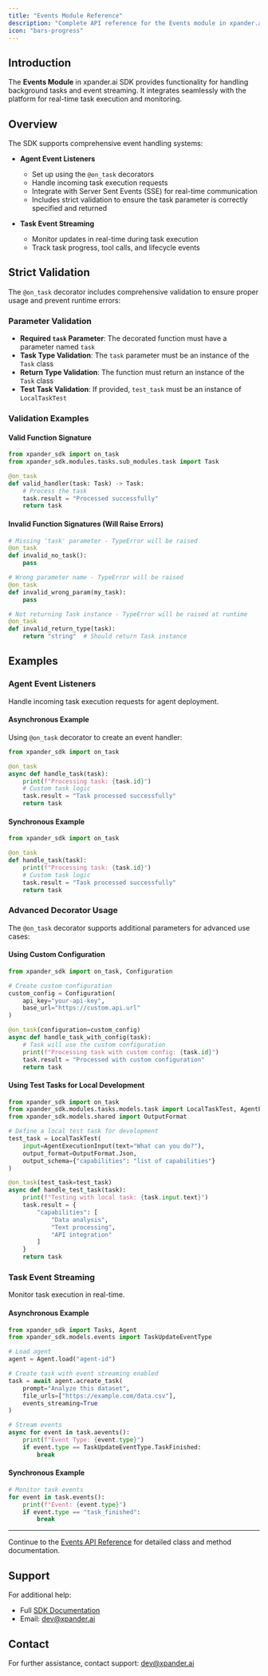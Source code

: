 ```yaml
---
title: "Events Module Reference"
description: "Complete API reference for the Events module in xpander.ai SDK, including setup, use, and examples"
icon: "bars-progress"
---
```


## Introduction

The **Events Module** in xpander.ai SDK provides functionality for handling background tasks and event streaming. It integrates seamlessly with the platform for real-time task execution and monitoring.

## Overview

The SDK supports comprehensive event handling systems:

- **Agent Event Listeners**
  - Set up using the `@on_task` decorators
  - Handle incoming task execution requests
  - Integrate with Server Sent Events (SSE) for real-time communication
  - Includes strict validation to ensure the task parameter is correctly specified and returned

- **Task Event Streaming**
  - Monitor updates in real-time during task execution
  - Track task progress, tool calls, and lifecycle events

## Strict Validation

The `@on_task` decorator includes comprehensive validation to ensure proper usage and prevent runtime errors:

### Parameter Validation

- **Required `task` Parameter**: The decorated function must have a parameter named `task`
- **Task Type Validation**: The `task` parameter must be an instance of the `Task` class
- **Return Type Validation**: The function must return an instance of the `Task` class
- **Test Task Validation**: If provided, `test_task` must be an instance of `LocalTaskTest`

### Validation Examples

#### Valid Function Signature

```python
from xpander_sdk import on_task
from xpander_sdk.modules.tasks.sub_modules.task import Task

@on_task
def valid_handler(task: Task) -> Task:
    # Process the task
    task.result = "Processed successfully"
    return task
```

#### Invalid Function Signatures (Will Raise Errors)

```python
# Missing 'task' parameter - TypeError will be raised
@on_task
def invalid_no_task():
    pass

# Wrong parameter name - TypeError will be raised
@on_task
def invalid_wrong_param(my_task):
    pass

# Not returning Task instance - TypeError will be raised at runtime
@on_task
def invalid_return_type(task):
    return "string"  # Should return Task instance
```

## Examples

### Agent Event Listeners

Handle incoming task execution requests for agent deployment.

#### Asynchronous Example

Using `@on_task` decorator to create an event handler:

```python
from xpander_sdk import on_task

@on_task
async def handle_task(task):
    print(f"Processing task: {task.id}")
    # Custom task logic
    task.result = "Task processed successfully"
    return task
```

#### Synchronous Example

```python
from xpander_sdk import on_task

@on_task
def handle_task(task):
    print(f"Processing task: {task.id}")
    # Custom task logic
    task.result = "Task processed successfully"
    return task
```

### Advanced Decorator Usage

The `@on_task` decorator supports additional parameters for advanced use cases:

#### Using Custom Configuration

```python
from xpander_sdk import on_task, Configuration

# Create custom configuration
custom_config = Configuration(
    api_key="your-api-key",
    base_url="https://custom.api.url"
)

@on_task(configuration=custom_config)
async def handle_task_with_config(task):
    # Task will use the custom configuration
    print(f"Processing task with custom config: {task.id}")
    task.result = "Processed with custom configuration"
    return task
```

#### Using Test Tasks for Local Development

```python
from xpander_sdk import on_task
from xpander_sdk.modules.tasks.models.task import LocalTaskTest, AgentExecutionInput
from xpander_sdk.models.shared import OutputFormat

# Define a local test task for development
test_task = LocalTaskTest(
    input=AgentExecutionInput(text="What can you do?"),
    output_format=OutputFormat.Json,
    output_schema={"capabilities": "list of capabilities"}
)

@on_task(test_task=test_task)
async def handle_test_task(task):
    print(f"Testing with local task: {task.input.text}")
    task.result = {
        "capabilities": [
            "Data analysis",
            "Text processing",
            "API integration"
        ]
    }
    return task
```

### Task Event Streaming

Monitor task execution in real-time.

#### Asynchronous Example

```python
from xpander_sdk import Tasks, Agent
from xpander_sdk.models.events import TaskUpdateEventType

# Load agent
agent = Agent.load("agent-id")

# Create task with event streaming enabled
task = await agent.acreate_task(
    prompt="Analyze this dataset",
    file_urls=["https://example.com/data.csv"],
    events_streaming=True
)

# Stream events
async for event in task.aevents():
    print(f"Event Type: {event.type}")
    if event.type == TaskUpdateEventType.TaskFinished:
        break
```

#### Synchronous Example

```python
# Monitor task events
for event in task.events():
    print(f"Event: {event.type}")
    if event.type == "task_finished":
        break
```

---

Continue to the [Events API Reference](/sdk-reference/07-sdk/events/api-reference) for detailed class and method documentation.

## Support

For additional help:
- Full [SDK Documentation](https://docs.xpander.ai)
- Email: dev@xpander.ai

## Contact

For further assistance, contact support: dev@xpander.ai

